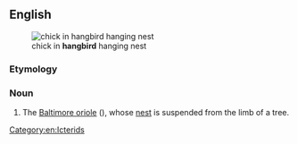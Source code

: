 ==English==
[[File:Baltimore Oriole chicks in NY.JPG|thumb|chick in '''hangbird''' hanging nest]]

===Etymology===
{{compound|en|hang|bird}}

===Noun===
{{en-noun}}

# The [[Baltimore oriole]] ({{taxlink|Icterus galbula|species|noshow=1}}), whose [[nest]] is suspended from the limb of a tree.

[[Category:en:Icterids]]